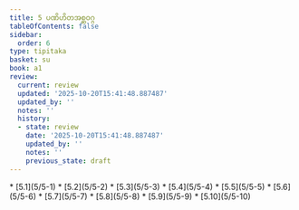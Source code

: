 ```yaml
---
title: 5 ပဏိဟိတအစ္ဆဝဂ္ဂ
tableOfContents: false
sidebar:
  order: 6
type: tipitaka
basket: su
book: a1
review:
  current: review
  updated: '2025-10-20T15:41:48.887487'
  updated_by: ''
  notes: ''
  history:
  - state: review
    date: '2025-10-20T15:41:48.887487'
    updated_by: ''
    notes: ''
    previous_state: draft
---
```



<DynamicBreadcrumb />


<ReviewStatus review={frontmatter.review} showDetails={true} />

<HypothesisAnnotation frontmatter={frontmatter} />



<TableOfContents book="a1" section="5">
* [5.1](5/5-1)
* [5.2](5/5-2)
* [5.3](5/5-3)
* [5.4](5/5-4)
* [5.5](5/5-5)
* [5.6](5/5-6)
* [5.7](5/5-7)
* [5.8](5/5-8)
* [5.9](5/5-9)
* [5.10](5/5-10)
</TableOfContents>